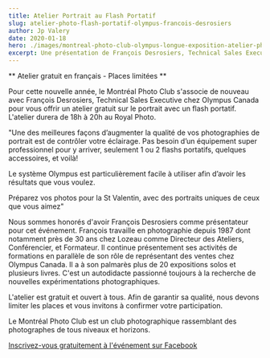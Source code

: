 ```yaml
---
title: Atelier Portrait au Flash Portatif
slug: atelier-photo-flash-portatif-olympus-francois-desrosiers
author: Jp Valery
date: 2020-01-18
hero: ./images/montreal-photo-club-olympus-longue-exposition-atelier-photo.jpg
excerpt: Une présentation de François Desrosiers, Technical Sales Executive chez Olympus.
---
```


** Atelier gratuit en français - Places limitées **

Pour cette nouvelle année, le Montréal Photo Club s'associe de nouveau avec François Desrosiers, Technical Sales Executive chez Olympus Canada pour vous offrir un atelier gratuit sur le portrait avec un flash portatif. L'atelier durera de 18h à 20h au Royal Photo.

"Une des meilleures façons d’augmenter la qualité de vos photographies de portrait est de contrôler votre éclairage. Pas besoin d’un équipement super professionnel pour y arriver, seulement 1 ou 2 flashs portatifs, quelques accessoires, et voilà!

Le système Olympus est particulièrement facile à utiliser afin d’avoir les résultats que vous voulez.

Préparez vos photos pour la St Valentin, avec des portraits uniques de ceux que vous aimez"

Nous sommes honorés d'avoir François Desrosiers comme présentateur pour cet événement. François travaille en photographie depuis 1987 dont notamment près de 30 ans chez Lozeau comme Directeur des Ateliers, Conférencier, et Formateur. Il continue présentement ses activités de formations en parallèle de son rôle de représentant des ventes chez Olympus Canada.
Il a à son palmarès plus de 20 expositions solos et plusieurs livres. C'est un autodidacte passionné toujours à la recherche de nouvelles expérimentations photographiques.

L'atelier est gratuit et ouvert à tous. Afin de garantir sa qualité, nous devons limiter les places et vous invitons à confirmer votre participation.

Le Montréal Photo Club est un club photographique rassemblant des photographes de tous niveaux et horizons.

[Inscrivez-vous gratuitement à l'événement sur Facebook](https://www.facebook.com/events/519082308739839/)
